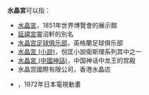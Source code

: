 '''水晶宮'''可以指：
* [[水晶宮|水晶宮]]，1851年世界博覽會的展示館
* [[延禧宮|延禧宮]]靈沼軒的別名
* [[水晶宫足球俱乐部|水晶宫足球俱乐部]]，英格蘭足球俱乐部
* [[水晶宮_(小說)|水晶宮 (小說)]]，倪匡小說衛斯理系列其中之一
* [[水晶宮_(中國神話)|水晶宮 (中國神話)]]，中国神话中龙王的宫殿
* 水晶宫國際有限公司，香港水晶店
* {{link-ja|水晶宮 (日本動畫)|ハゼドン}}，1972年日本電視動畫
{{Disambiguation|cat=三字消歧義}}